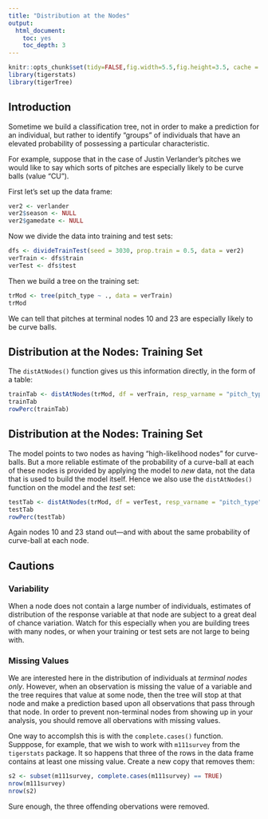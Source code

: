 ```yaml
---
title: "Distribution at the Nodes"
output:
  html_document:
    toc: yes
    toc_depth: 3
---
```


```r
knitr::opts_chunk$set(tidy=FALSE,fig.width=5.5,fig.height=3.5, cache = TRUE)
library(tigerstats)
library(tigerTree)
```

## Introduction

Sometime we build a classification tree, not in order to make a prediction for an individual, but rather to identify "groups" of individuals that have an elevated probability of possessing a particular characteristic.

For example, suppose that in the case of Justin Verlander's pitches we would like to say which sorts of pitches are especially likely to be curve balls (value "CU").

First let's set up the data frame:

```r
ver2 <- verlander
ver2$season <- NULL
ver2$gamedate <- NULL
```

Now we divide the data into training and test sets:

```r
dfs <- divideTrainTest(seed = 3030, prop.train = 0.5, data = ver2)
verTrain <- dfs$train
verTest <- dfs$test
```

Then we build a tree on the training set:

```r
trMod <- tree(pitch_type ~ ., data = verTrain)
trMod
```

We can tell that pitches at terminal nodes 10 and 23 are especially likely to be curve balls.

## Distribution at the Nodes:  Training Set

The `distAtNodes()` function gives us this information directly, in the form of a table:

```r
trainTab <- distAtNodes(trMod, df = verTrain, resp_varname = "pitch_type")
trainTab
rowPerc(trainTab)
```

## Distribution at the Nodes:  Training Set

The model points to two nodes as having "high-likelihood nodes" for curve-balls.  But a more reliable estimate of the probability of a curve-ball at each of these nodes  is provided by applying the model to *new* data, not the data that is used to build the model itself.  Hence we also use the `distAtNodes()` function on the model and the *test* set:

```r
testTab <- distAtNodes(trMod, df = verTest, resp_varname = "pitch_type")
testTab
rowPerc(testTab)
```

Again nodes 10 and 23 stand out---and with about the same probability of curve-ball at each node.

## Cautions

### Variability

When a node does not contain a large number of individuals, estimates of distribution of the response variable at that node are subject to a great deal of chance variation.  Watch for this especially when you are building trees with many nodes, or when your training or test sets are not large to being with. 

### Missing Values

We are interested here in the distribution of individuals at *terminal nodes only*.  However, when an observation is missing the value of a variable and the tree requires that value at some node, then the tree will stop at that node and make a prediction based upon all observations that pass through that node.  In order to prevent non-terminal nodes from showing up in your analysis, you should remove all obervations with missing values.  

One way to accomplsh this is with the `complete.cases()` function. Supppose, for example, that we wish to work with `m111survey` from the `tigerstats` package.  It so happens that three of the rows in the data frame contains at least one missing value.  Create a new copy that removes them:

```r
s2 <- subset(m111survey, complete.cases(m111survey) == TRUE)
nrow(m111survey)
nrow(s2)
```


Sure enough, the three offending obervations were removed.










